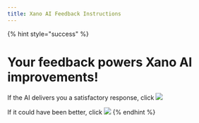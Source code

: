 ```yaml
---
title: Xano AI Feedback Instructions
---
```


{% hint style="success" %}
# Your feedback powers Xano AI improvements!

If the AI delivers you a satisfactory response, click ![](<../assets/CleanShot 2025-04-02 at 15.22.56.png>)

If it could have been better, click ![](<../assets/CleanShot 2025-04-02 at 15.23.17.png>)
{% endhint %}
